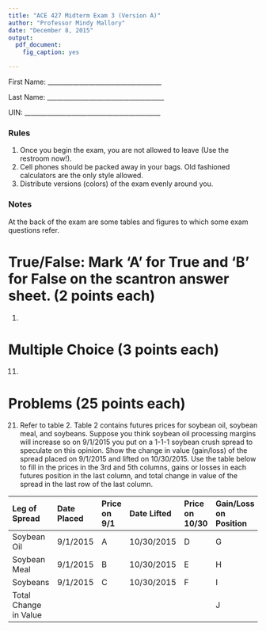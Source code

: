```yaml
---
title: "ACE 427 Midterm Exam 3 (Version A)"
author: "Professor Mindy Mallory"
date: "December 8, 2015"
output: 
  pdf_document:
    fig_caption: yes

---
```


First Name: ____________________________________  
  
  \vspace*{2\baselineskip} 

Last Name: _____________________________________

\vspace*{2\baselineskip} 

UIN: ___________________________________________

### Rules

1) Once you begin the exam, you are not allowed to leave (Use the restroom now!). 
2) Cell phones should be packed away in your bags. Old fashioned calculators are the only style allowed. 
3) Distribute versions (colors) of the exam evenly around you. 

### Notes

At the back of the exam are some tables and figures to which some exam questions refer. 

\vspace*{5\baselineskip}



\pagebreak

# True/False: Mark 'A' for True and 'B' for False on the scantron answer sheet. (2 points each)

1. 


\pagebreak

# Multiple Choice (3 points each)

11. 


\pagebreak

# Problems (25 points each)

21. Refer to table 2. Table 2 contains futures prices for soybean oil, soybean meal, and soybeans. Suppose you think soybean oil processing margins will increase so on 9/1/2015 you put on a 1-1-1 soybean crush spread to speculate on this opinion. Show the change in value (gain/loss) of the spread placed on 9/1/2015 and lifted on 10/30/2015. Use the table below to fill in the prices in the 3rd and 5th columns, gains or losses in each futures position in the last column, and total change in value of the spread in the last row of the last column.  

|Leg of Spread | Date Placed        | Price on 9/1  | Date      Lifted | Price on 10/30 | Gain/Loss on Position|
|:-------------|:-------------------|:---------------------------------|:-------------------|:--------------------------------|:---------------------------|
| Soybean Oil  | 9/1/2015           |                A                  | 10/30/2015         |            D   | G               |                            |
| Soybean Meal | 9/1/2015           |                 B                 | 10/30/2015         |          E        | H               |                            |
| Soybeans     | 9/1/2015           |                  C                | 10/30/2015         |           F        |I               |                            |
| Total Change in Value  |          |                                  |                    |               | J                  |                            |

\medskip



\pagebreak








